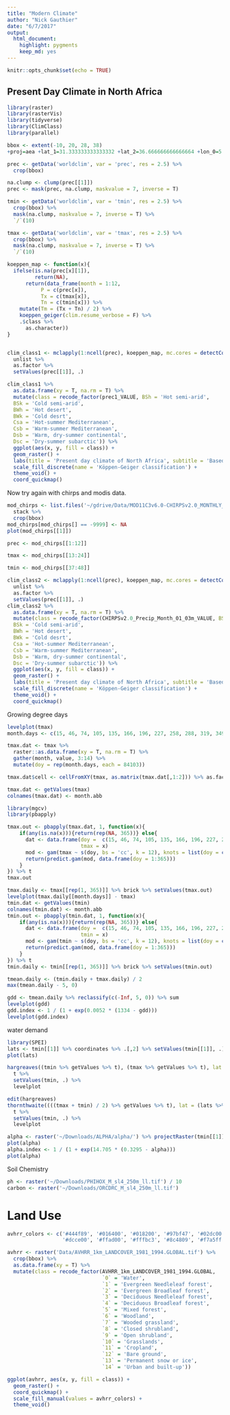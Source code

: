 ```yaml
---
title: "Modern Climate"
author: "Nick Gauthier"
date: "6/7/2017"
output: 
  html_document: 
    highlight: pygments
    keep_md: yes
---
```


```r
knitr::opts_chunk$set(echo = TRUE)
```

## Present Day Climate in North Africa
```r
library(raster)
library(rasterVis)
library(tidyverse)
library(ClimClass)
library(parallel)
```


```r
bbox <- extent(-10, 20, 28, 38)
+proj=aea +lat_1=31.333333333333332 +lat_2=36.666666666666664 +lon_0=5

prec <- getData('worldclim', var = 'prec', res = 2.5) %>%
  crop(bbox)

na.clump <- clump(prec[[1]])
prec <- mask(prec, na.clump, maskvalue = 7, inverse = T)

tmin <- getData('worldclim', var = 'tmin', res = 2.5) %>%
  crop(bbox) %>%
  mask(na.clump, maskvalue = 7, inverse = T) %>%
  `/`(10)

tmax <- getData('worldclim', var = 'tmax', res = 2.5) %>%
  crop(bbox) %>%
  mask(na.clump, maskvalue = 7, inverse = T) %>%
  `/`(10)
```

```r
koeppen_map <- function(x){
  ifelse(is.na(prec[x][1]), 
         return(NA),
      return(data_frame(month = 1:12,
           P = c(prec[x]),
           Tx = c(tmax[x]),
           Tn = c(tmin[x])) %>%
    mutate(Tm = (Tx + Tn) / 2) %>%
    koeppen_geiger(clim.resume_verbose = F) %>%
    .$class %>%
      as.character))
}


clim_class1 <- mclapply(1:ncell(prec), koeppen_map, mc.cores = detectCores()) %>% 
  unlist %>%
  as.factor %>%
  setValues(prec[[1]], .)
```


```r
clim_class1 %>% 
  as.data.frame(xy = T, na.rm = T) %>%
  mutate(class = recode_factor(prec1_VALUE, BSh = 'Hot semi-arid',
  BSk = 'Cold semi-arid',
  BWh = 'Hot desert',
  BWk = 'Cold desrt',
  Csa = 'Hot-summer Mediterranean',
  Csb = 'Warm-summer Mediterranean',
  Dsb = 'Warm, dry-summer continental',
  Dsc = 'Dry-summer subarctic')) %>%
  ggplot(aes(x, y, fill = class)) +
  geom_raster() +
  labs(title = 'Present day climate of North Africa', subtitle = 'Based on WorldClim data') +
  scale_fill_discrete(name = 'Köppen-Geiger classification') +
  theme_void() +
  coord_quickmap()
```
Now try again with chirps and modis data.
  
```r
mod_chirps <- list.files('~/gdrive/Data/MOD11C3v6.0-CHIRPSv2.0_MONTHLY_03m/', full.names = T) %>%
  stack %>%
  crop(bbox)
mod_chirps[mod_chirps[] == -9999] <- NA
plot(mod_chirps[[1]])

prec <- mod_chirps[[1:12]]

tmax <- mod_chirps[[13:24]]

tmin <- mod_chirps[[37:48]]

clim_class2 <- mclapply(1:ncell(prec), koeppen_map, mc.cores = detectCores()) %>% 
  unlist %>%
  as.factor %>%
  setValues(prec[[1]], .)
clim_class2 %>% 
  as.data.frame(xy = T, na.rm = T) %>%
  mutate(class = recode_factor(CHIRPSv2.0_Precip_Month_01_03m_VALUE, BSh = 'Hot semi-arid',
  BSk = 'Cold semi-arid',
  BWh = 'Hot desert',
  BWk = 'Cold desrt',
  Csa = 'Hot-summer Mediterranean',
  Csb = 'Warm-summer Mediterranean',
  Dsb = 'Warm, dry-summer continental',
  Dsc = 'Dry-summer subarctic')) %>%
  ggplot(aes(x, y, fill = class)) +
  geom_raster() +
  labs(title = 'Present day climate of North Africa', subtitle = 'Based on WorldClim data') +
  scale_fill_discrete(name = 'Köppen-Geiger classification') +
  theme_void() +
  coord_quickmap()
```


Growing degree days
```r
levelplot(tmax)
month.days <- c(15, 46, 74, 105, 135, 166, 196, 227, 258, 288, 319, 349)

tmax.dat <- tmax %>% 
  raster::as.data.frame(xy = T, na.rm = T) %>%
  gather(month, value, 3:14) %>%
  mutate(doy = rep(month.days, each = 84103))

tmax.dat$cell <- cellFromXY(tmax, as.matrix(tmax.dat[,1:2])) %>% as.factor

tmax.dat <- getValues(tmax)
colnames(tmax.dat) <- month.abb

library(mgcv)
library(pbapply)

tmax.out <- pbapply(tmax.dat, 1, function(x){
    if(any(is.na(x))){return(rep(NA, 365))} else{
      dat <- data.frame(doy =  c(15, 46, 74, 105, 135, 166, 196, 227, 258, 288, 319, 349),
                        tmax = x)
      mod <- gam(tmax ~ s(doy, bs = 'cc', k = 12), knots = list(doy = c(1, 366)), data = dat)
      return(predict.gam(mod, data.frame(doy = 1:365)))
    }
}) %>% t
tmax.out

tmax.daily <- tmax[[rep(1, 365)]] %>% brick %>% setValues(tmax.out)
levelplot(tmax.daily[[month.days]] - tmax)
tmin.dat <- getValues(tmin)
colnames(tmin.dat) <- month.abb
tmin.out <- pbapply(tmin.dat, 1, function(x){
    if(any(is.na(x))){return(rep(NA, 365))} else{
      dat <- data.frame(doy =  c(15, 46, 74, 105, 135, 166, 196, 227, 258, 288, 319, 349),
                        tmin = x)
      mod <- gam(tmin ~ s(doy, bs = 'cc', k = 12), knots = list(doy = c(1, 366)), data = dat)
      return(predict.gam(mod, data.frame(doy = 1:365)))
    }
}) %>% t
tmin.daily <- tmin[[rep(1, 365)]] %>% brick %>% setValues(tmin.out)

tmean.daily <- (tmin.daily + tmax.daily) / 2
max(tmean.daily - 5, 0)

gdd <- tmean.daily %>% reclassify(c(-Inf, 5, 0)) %>% sum
levelplot(gdd)
gdd.index <- 1 / (1 + exp(0.0052 * (1334 - gdd)))
levelplot(gdd.index)
```
water demand
```r
library(SPEI)
lats <- tmin[[1]] %>% coordinates %>% .[,2] %>% setValues(tmin[[1]], .)
plot(lats)

hargreaves((tmin %>% getValues %>% t), (tmax %>% getValues %>% t), lat = rep(33, 120000), na.rm = T) %>%
  t %>%
  setValues(tmin, .) %>%
  levelplot

edit(hargreaves)
thornthwaite((((tmax + tmin) / 2) %>% getValues %>% t), lat = (lats %>% getValues), na.rm = T) %>%
  t %>%
  setValues(tmin, .) %>%
  levelplot

alpha <- raster('~/Downloads/ALPHA/alpha/') %>% projectRaster(tmin[[1]])/100
plot(alpha)
alpha.index <- 1 / (1 + exp(14.705 * (0.3295 - alpha)))
plot(alpha)
```
Soil Chemistry
```r
ph <- raster('~/Downloads/PHIHOX_M_sl4_250m_ll.tif') / 10
carbon <- raster('~/Downloads/ORCDRC_M_sl4_250m_ll.tif')
```


# Land Use

```r
avhrr_colors <- c('#444f89', '#016400', '#018200', '#97bf47', '#02dc00', '#00ff00', '#92ae2f',
                  '#dcce00', '#ffad00', '#fffbc3', '#8c4809', '#f7a5ff', '#ffc7ae', '#efefe8', '#00ffff')

avhrr <- raster('Data/AVHRR_1km_LANDCOVER_1981_1994.GLOBAL.tif') %>%
  crop(bbox) %>%
  as.data.frame(xy = T) %>%
  mutate(class = recode_factor(AVHRR_1km_LANDCOVER_1981_1994.GLOBAL,
                               `0` = 'Water',
                               `1` = 'Evergreen Needleleaf forest',
                               `2` = 'Evergreen Broadleaf forest',
                               `3` = 'Deciduous Needleleaf forest',
                               `4` = 'Deciduous Broadleaf forest',
                               `5` = 'Mixed forest',
                               `6` = 'Woodland',
                               `7` = 'Wooded grassland',
                               `8` = 'Closed shrubland',
                               `9` = 'Open shrubland',
                               `10` = 'Grasslands',
                               `11` = 'Cropland',
                               `12` = 'Bare ground',
                               `13` = 'Permanent snow or ice',
                               `14` = 'Urban and built-up'))

ggplot(avhrr, aes(x, y, fill = class)) +
  geom_raster() +
  coord_quickmap() +
  scale_fill_manual(values = avhrr_colors) +
  theme_void()
```


